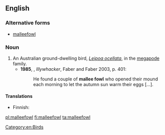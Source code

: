 ==English==
{{wikipedia}}
===Alternative forms===
*[[malleefowl]]

===Noun===
{{en-noun|s|mallee fowl|head=[[mallee]] [[fowl]]}}

# An Australian ground-dwelling bird, ''[[Leipoa ocellata]]'', in the [[megapode]] family.
#*'''1985''', {{w|Peter Carey}}, ''Illywhacker'', Faber and Faber 2003, p. 401:
#*:He found a couple of '''mallee fowl''' who opened their mound each morning to let the autumn sun warm their eggs […].

====Translations====
{{trans-top|''Leipoa ocellata''}}
* Finnish: {{t+|fi|malleekana}}
{{trans-mid}}
{{trans-bottom}}

[[Category:en:Birds]]

[[pl:malleefowl]]
[[fi:malleefowl]]
[[ta:malleefowl]]